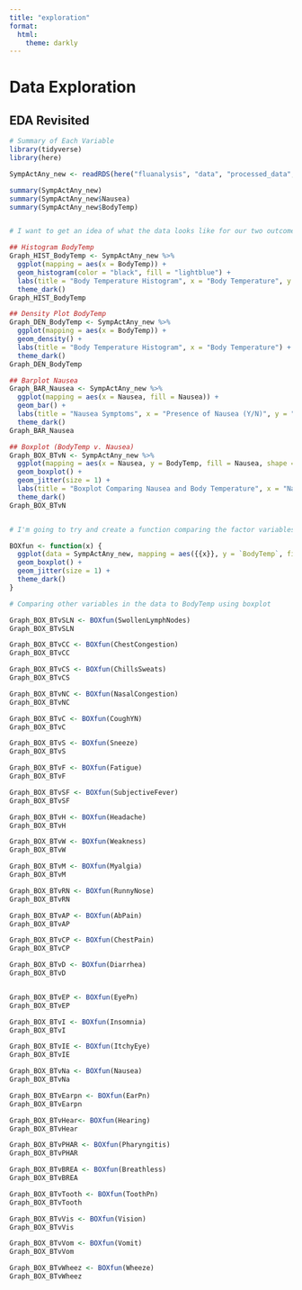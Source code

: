 ```yaml
---
title: "exploration"
format:
  html:
    theme: darkly
---
```


# Data Exploration

## EDA Revisited

```r
# Summary of Each Variable
library(tidyverse)
library(here)

SympActAny_new <- readRDS(here("fluanalysis", "data", "processed_data", "SympActAny_new.rds"))

summary(SympActAny_new)
summary(SympActAny_new$Nausea)
summary(SympActAny_new$BodyTemp)


# I want to get an idea of what the data looks like for our two outcome variables individually and together...

## Histogram BodyTemp
Graph_HIST_BodyTemp <- SympActAny_new %>%
  ggplot(mapping = aes(x = BodyTemp)) +
  geom_histogram(color = "black", fill = "lightblue") + 
  labs(title = "Body Temperature Histogram", x = "Body Temperature", y = "Count") +
  theme_dark()
Graph_HIST_BodyTemp

## Density Plot BodyTemp
Graph_DEN_BodyTemp <- SympActAny_new %>%
  ggplot(mapping = aes(x = BodyTemp)) +
  geom_density() + 
  labs(title = "Body Temperature Histogram", x = "Body Temperature") +
  theme_dark()
Graph_DEN_BodyTemp

## Barplot Nausea
Graph_BAR_Nausea <- SympActAny_new %>%
  ggplot(mapping = aes(x = Nausea, fill = Nausea)) + 
  geom_bar() +
  labs(title = "Nausea Symptoms", x = "Presence of Nausea (Y/N)", y = "Count") +
  theme_dark()
Graph_BAR_Nausea

## Boxplot (BodyTemp v. Nausea)
Graph_BOX_BTvN <- SympActAny_new %>%
  ggplot(mapping = aes(x = Nausea, y = BodyTemp, fill = Nausea, shape = Nausea)) +
  geom_boxplot() +
  geom_jitter(size = 1) +
  labs(title = "Boxplot Comparing Nausea and Body Temperature", x = "Nausea", y = "Body Temperature (in Fahrenheit)") +
  theme_dark()
Graph_BOX_BTvN



```
```r
# I'm going to try and create a function comparing the factor variables to our continuous variable of interest... Just for practice...also I'm kind of curious 

BOXfun <- function(x) {
  ggplot(data = SympActAny_new, mapping = aes({{x}}, y = `BodyTemp`, fill = {{x}}, shape = {{x}})) +
  geom_boxplot() +
  geom_jitter(size = 1) +
  theme_dark()
}

# Comparing other variables in the data to BodyTemp using boxplot

Graph_BOX_BTvSLN <- BOXfun(SwollenLymphNodes)
Graph_BOX_BTvSLN

Graph_BOX_BTvCC <- BOXfun(ChestCongestion)
Graph_BOX_BTvCC

Graph_BOX_BTvCS <- BOXfun(ChillsSweats)
Graph_BOX_BTvCS

Graph_BOX_BTvNC <- BOXfun(NasalCongestion)
Graph_BOX_BTvNC

Graph_BOX_BTvC <- BOXfun(CoughYN)
Graph_BOX_BTvC

Graph_BOX_BTvS <- BOXfun(Sneeze)
Graph_BOX_BTvS

Graph_BOX_BTvF <- BOXfun(Fatigue)
Graph_BOX_BTvF 

Graph_BOX_BTvSF <- BOXfun(SubjectiveFever)
Graph_BOX_BTvSF 

Graph_BOX_BTvH <- BOXfun(Headache)
Graph_BOX_BTvH

Graph_BOX_BTvW <- BOXfun(Weakness)
Graph_BOX_BTvW

Graph_BOX_BTvM <- BOXfun(Myalgia)
Graph_BOX_BTvM

Graph_BOX_BTvRN <- BOXfun(RunnyNose)
Graph_BOX_BTvRN

Graph_BOX_BTvAP <- BOXfun(AbPain)
Graph_BOX_BTvAP

Graph_BOX_BTvCP <- BOXfun(ChestPain)
Graph_BOX_BTvCP

Graph_BOX_BTvD <- BOXfun(Diarrhea)
Graph_BOX_BTvD


Graph_BOX_BTvEP <- BOXfun(EyePn)
Graph_BOX_BTvEP

Graph_BOX_BTvI <- BOXfun(Insomnia)
Graph_BOX_BTvI

Graph_BOX_BTvIE <- BOXfun(ItchyEye)
Graph_BOX_BTvIE

Graph_BOX_BTvNa <- BOXfun(Nausea)
Graph_BOX_BTvNa

Graph_BOX_BTvEarpn <- BOXfun(EarPn)
Graph_BOX_BTvEarpn

Graph_BOX_BTvHear<- BOXfun(Hearing)
Graph_BOX_BTvHear

Graph_BOX_BTvPHAR <- BOXfun(Pharyngitis)
Graph_BOX_BTvPHAR

Graph_BOX_BTvBREA <- BOXfun(Breathless)
Graph_BOX_BTvBREA

Graph_BOX_BTvTooth <- BOXfun(ToothPn)
Graph_BOX_BTvTooth

Graph_BOX_BTvVis <- BOXfun(Vision)
Graph_BOX_BTvVis

Graph_BOX_BTvVom <- BOXfun(Vomit)
Graph_BOX_BTvVom

Graph_BOX_BTvWheez <- BOXfun(Wheeze)
Graph_BOX_BTvWheez

```














































